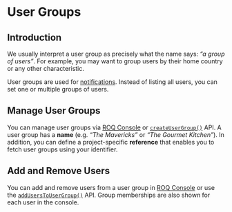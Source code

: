 
# User Groups

## Introduction

We usually interpret a user group as precisely what the name says: _“a group of users”_. For example, you may want to group users by their home country or any other characteristic.

User groups are used for [notifications](/notifications). Instead of listing all users, you can set one or multiple groups of users.

## Manage User Groups

You can manage user groups via [ROQ Console](https://console.roq.tech/) or [`createUserGroup()`](/user-groups/api#createusergroup) API. A user group has a **name** (e.g. _“The Mavericks”_ or _“The Gourmet Kitchen”_). In addition, you can define a project-specific **reference** that enables you to fetch user groups using your identifier.

## Add and Remove Users

You can add and remove users from a user group in [ROQ Console](https://console.roq.tech/) or use the [`addUsersToUserGroup()`](/user-groups/api#adduserstousergroup) API. Group memberships are also shown for each user in the console.

